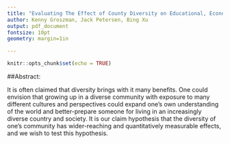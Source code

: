 ```yaml
---
title: "Evaluating The Effect of County Diversity on Educational, Economic, and Health Outcomes"
author: Kenny Groszman, Jack Petersen, Bing Xu
output: pdf_document
fontsize: 10pt
geometry: margin=1in

---
```


```r
knitr::opts_chunk$set(echo = TRUE) 
```

##Abstract:

It is often claimed that diversity brings with it many benefits. One could envision that growing up in a diverse community with exposure to many different cultures and perspectives could expand one's own understanding of the world and better-prepare someone for living in an increasingly diverse country and society. It is our claim hypothesis that the diversity of one's community has wider-reaching and quantitatively measurable effects, and we wish to test this hypothesis. 